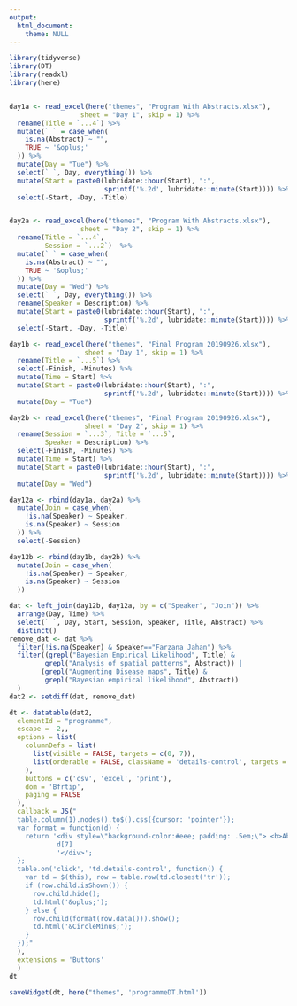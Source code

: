 ```yaml
---
output: 
  html_document:
    theme: NULL
---
```


```r
library(tidyverse)
library(DT)
library(readxl)
library(here)


day1a <- read_excel(here("themes", "Program With Abstracts.xlsx"), 
                  sheet = "Day 1", skip = 1) %>% 
  rename(Title = `...4`) %>% 
  mutate(` ` = case_when(
    is.na(Abstract) ~ "",
    TRUE ~ '&oplus;'
  )) %>% 
  mutate(Day = "Tue") %>% 
  select(` `, Day, everything()) %>% 
  mutate(Start = paste0(lubridate::hour(Start), ":", 
                        sprintf('%.2d', lubridate::minute(Start)))) %>% 
  select(-Start, -Day, -Title)


day2a <- read_excel(here("themes", "Program With Abstracts.xlsx"), 
                  sheet = "Day 2", skip = 1) %>% 
  rename(Title = `...4`, 
         Session = `...2`)  %>% 
  mutate(` ` = case_when(
    is.na(Abstract) ~ "",
    TRUE ~ '&oplus;'
  )) %>% 
  mutate(Day = "Wed") %>% 
  select(` `, Day, everything()) %>% 
  rename(Speaker = Description) %>% 
  mutate(Start = paste0(lubridate::hour(Start), ":", 
                        sprintf('%.2d', lubridate::minute(Start)))) %>% 
  select(-Start, -Day, -Title)

day1b <- read_excel(here("themes", "Final Program 20190926.xlsx"), 
                   sheet = "Day 1", skip = 1) %>% 
  rename(Title = `...5`) %>% 
  select(-Finish, -Minutes) %>% 
  mutate(Time = Start) %>% 
  mutate(Start = paste0(lubridate::hour(Start), ":", 
                        sprintf('%.2d', lubridate::minute(Start)))) %>% 
  mutate(Day = "Tue")

day2b <- read_excel(here("themes", "Final Program 20190926.xlsx"), 
                   sheet = "Day 2", skip = 1) %>% 
  rename(Session = `...3`, Title = `...5`,
         Speaker = Description) %>% 
  select(-Finish, -Minutes) %>% 
  mutate(Time = Start) %>% 
  mutate(Start = paste0(lubridate::hour(Start), ":", 
                        sprintf('%.2d', lubridate::minute(Start)))) %>% 
  mutate(Day = "Wed")

day12a <- rbind(day1a, day2a) %>% 
  mutate(Join = case_when(
    !is.na(Speaker) ~ Speaker,
    is.na(Speaker) ~ Session
  )) %>% 
  select(-Session)

day12b <- rbind(day1b, day2b) %>% 
  mutate(Join = case_when(
    !is.na(Speaker) ~ Speaker,
    is.na(Speaker) ~ Session
  ))

dat <- left_join(day12b, day12a, by = c("Speaker", "Join")) %>% 
  arrange(Day, Time) %>% 
  select(` `, Day, Start, Session, Speaker, Title, Abstract) %>% 
  distinct() 
remove_dat <- dat %>% 
  filter(!is.na(Speaker) & Speaker=="Farzana Jahan") %>% 
  filter((grepl("Bayesian Empirical Likelihood", Title) & 
         grepl("Analysis of spatial patterns", Abstract)) |
        (grepl("Augmenting Disease maps", Title) & 
         grepl("Bayesian empirical likelihood", Abstract))
  )
dat2 <- setdiff(dat, remove_dat)

```


```r
dt <- datatable(dat2,
  elementId = "programme", 
  escape = -2,,
  options = list(
    columnDefs = list(
      list(visible = FALSE, targets = c(0, 7)),
      list(orderable = FALSE, className = 'details-control', targets = 1)
    ),
    buttons = c('csv', 'excel', 'print'),
    dom = 'Bfrtip',
    paging = FALSE
  ),
  callback = JS("
  table.column(1).nodes().to$().css({cursor: 'pointer'});
  var format = function(d) {
    return '<div style=\"background-color:#eee; padding: .5em;\"> <b>Abstract</b>: ' +
            d[7] 
            '</div>';
  };
  table.on('click', 'td.details-control', function() {
    var td = $(this), row = table.row(td.closest('tr'));
    if (row.child.isShown()) {
      row.child.hide();
      td.html('&oplus;');
    } else {
      row.child(format(row.data())).show();
      td.html('&CircleMinus;');
    }
  });"
  ),
  extensions = 'Buttons'
  )
dt

saveWidget(dt, here("themes", 'programmeDT.html'))


```


